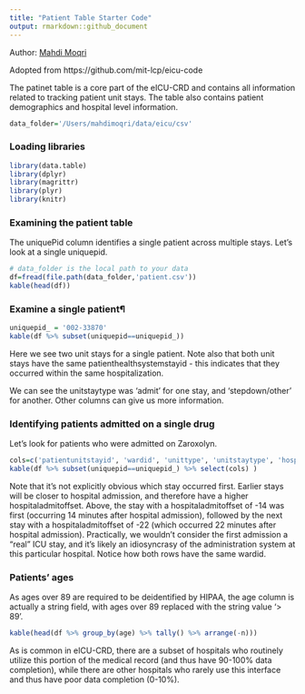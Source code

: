 ```yaml
---
title: "Patient Table Starter Code"
output: rmarkdown::github_document
---
```

Author: [Mahdi Moqri](https://www.moqri.com/)

Adopted from https://github.com/mit-lcp/eicu-code

The patinet table is a core part of the eICU-CRD and contains all information related to tracking patient unit stays. The table also contains patient demographics and hospital level information.

```r
data_folder='/Users/mahdimoqri/data/eicu/csv'
```

### Loading libraries
```r
library(data.table)
library(dplyr)
library(magrittr)
library(plyr)
library(knitr)
```

### Examining the patient table
The uniquePid column identifies a single patient across multiple stays. Let's look at a single uniquepid.

```r
# data_folder is the local path to your data
df=fread(file.path(data_folder,'patient.csv'))
kable(head(df))
```


### Examine a single patient¶
```r
uniquepid_ = '002-33870'
kable(df %>% subset(uniquepid==uniquepid_))
```

Here we see two unit stays for a single patient. Note also that both unit stays have the same patienthealthsystemstayid - this indicates that they occurred within the same hospitalization.

We can see the unitstaytype was 'admit' for one stay, and 'stepdown/other' for another. Other columns can give us more information.

### Identifying patients admitted on a single drug
Let's look for patients who were admitted on Zaroxolyn.

```r
cols=c('patientunitstayid', 'wardid', 'unittype', 'unitstaytype', 'hospitaladmitoffset', 'unitdischargeoffset')
kable(df %>% subset(uniquepid==uniquepid_) %>% select(cols) )
```

Note that it's not explicitly obvious which stay occurred first. Earlier stays will be closer to hospital admission, and therefore have a higher hospitaladmitoffset. Above, the stay with a hospitaladmitoffset of -14 was first (occurring 14 minutes after hospital admission), followed by the next stay with a hospitaladmitoffset of -22 (which occurred 22 minutes after hospital admission). Practically, we wouldn't consider the first admission a "real" ICU stay, and it's likely an idiosyncrasy of the administration system at this particular hospital. Notice how both rows have the same wardid.

### Patients' ages

As ages over 89 are required to be deidentified by HIPAA, the age column is actually a string field, with ages over 89 replaced with the string value '> 89'.

```r
kable(head(df %>% group_by(age) %>% tally() %>% arrange(-n)))
```


As is common in eICU-CRD, there are a subset of hospitals who routinely utilize this portion of the medical record (and thus have 90-100% data completion), while there are other hospitals who rarely use this interface and thus have poor data completion (0-10%).